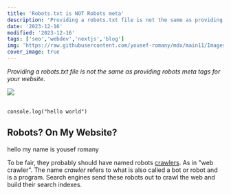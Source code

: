 ```yaml
---
title: 'Robots.txt is NOT Robots meta'
description: 'Providing a robots.txt file is not the same as providing robots meta tags for your website.'
date: '2023-12-16'
modified: '2023-12-16'
tags: ['seo','webdev','nextjs','blog']
img: 'https://raw.githubusercontent.com/yousef-romany/mdx/main11/Images/one.jpg'
cover_image: true
---
```


_Providing a robots.txt file is not the same as providing robots meta tags for your website._

<div class="w-full flex justify-center items-center">
  <Image src="https://raw.githubusercontent.com/yousef-romany/mdx/main11/Images/one.jpg" />
</div>

<br />


```
console.log("hello world")
```
## Robots? On My Website? 
hello my name is yousef romany

To be fair, they probably should have named robots [crawlers](https://developer.mozilla.org/en-US/docs/Glossary/Crawler). As in "web crawler". The name _crawler_ refers to what is also called a bot or robot and is a program. Search engines send these robots out to crawl the web and build their search indexes.

